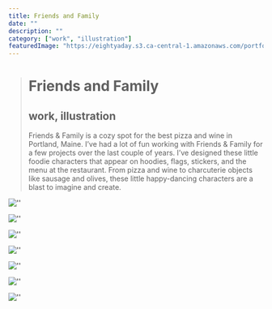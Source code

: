 ```yaml
---
title: Friends and Family
date: ""
description: ""
category: ["work", "illustration"]
featuredImage: "https://eightyaday.s3.ca-central-1.amazonaws.com/portfolio/friends-and-family/friends-and-family-preview.jpg"
---
```


> # Friends and Family
>
> ## work, illustration
>
> Friends & Family is a cozy spot for the best pizza and wine in Portland, Maine. I’ve had a lot of fun working with Friends & Family for a few projects over the last couple of years. I’ve designed these little foodie characters that appear on hoodies, flags, stickers, and the menu at the restaurant. From pizza and wine to charcuterie objects like sausage and olives, these little happy-dancing characters are a blast to imagine and create.

![''](https://eightyaday.s3.ca-central-1.amazonaws.com/portfolio/friends-and-family/friends-and-family-01.jpg)

![''](https://eightyaday.s3.ca-central-1.amazonaws.com/portfolio/friends-and-family/friends-and-family-02.jpg)

![''](https://eightyaday.s3.ca-central-1.amazonaws.com/portfolio/friends-and-family/friends-and-family-03.jpg)

![''](https://eightyaday.s3.ca-central-1.amazonaws.com/portfolio/friends-and-family/friends-and-family-04.jpg)

![''](https://eightyaday.s3.ca-central-1.amazonaws.com/portfolio/friends-and-family/friends-and-family-05.jpg)

![''](https://eightyaday.s3.ca-central-1.amazonaws.com/portfolio/friends-and-family/friends-and-family-06.jpg)

![''](https://eightyaday.s3.ca-central-1.amazonaws.com/portfolio/friends-and-family/friends-and-family-07.jpg)
